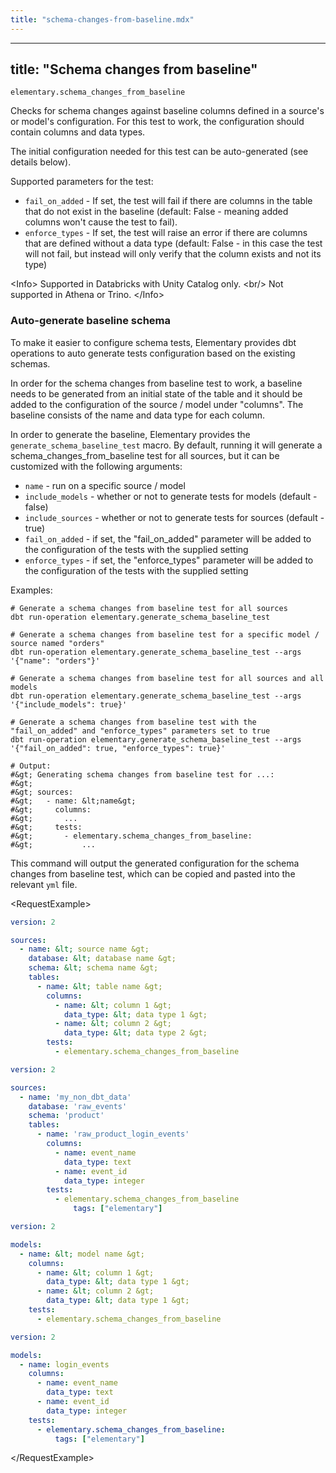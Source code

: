```yaml
---
title: "schema-changes-from-baseline.mdx"
---
```


---
title: "Schema changes from baseline"
---

`elementary.schema_changes_from_baseline`

Checks for schema changes against baseline columns defined in a source's or model's configuration.
For this test to work, the configuration should contain columns and data types.

The initial configuration needed for this test can be auto-generated (see details below).

Supported parameters for the test:

- `fail_on_added` - If set, the test will fail if there are columns in the table that do not exist in the baseline (default:
  False - meaning added columns won't cause the test to fail).
- `enforce_types` - If set, the test will raise an error if there are columns that are defined without a data type (default:
  False - in this case the test will not fail, but instead will only verify that the column exists and not its type)

&lt;Info&gt;
  Supported in Databricks with Unity Catalog only. &lt;br/&gt;
  Not supported in Athena or Trino.
&lt;/Info&gt;

### Auto-generate baseline schema

To make it easier to configure schema tests, Elementary provides dbt operations to auto generate tests configuration based on the existing schemas.

In order for the schema changes from baseline test to work, a baseline needs to be generated from an initial state of
the table and it should be added to the configuration of the source / model under "columns". The baseline consists
of the name and data type for each column.

In order to generate the baseline, Elementary provides the `generate_schema_baseline_test` macro. By default,
running it will generate a schema_changes_from_baseline test for all sources, but it can be customized with
the following arguments:

- `name` - run on a specific source / model
- `include_models` - whether or not to generate tests for models (default - false)
- `include_sources` - whether or not to generate tests for sources (default - true)
- `fail_on_added` - if set, the "fail_on_added" parameter will be added to the configuration of the tests with the supplied setting
- `enforce_types` - if set, the "enforce_types" parameter will be added to the configuration of the tests with the supplied setting

Examples:

```shell
# Generate a schema changes from baseline test for all sources
dbt run-operation elementary.generate_schema_baseline_test

# Generate a schema changes from baseline test for a specific model / source named "orders"
dbt run-operation elementary.generate_schema_baseline_test --args '{"name": "orders"}'

# Generate a schema changes from baseline test for all sources and all models
dbt run-operation elementary.generate_schema_baseline_test --args '{"include_models": true}'

# Generate a schema changes from baseline test with the "fail_on_added" and "enforce_types" parameters set to true
dbt run-operation elementary.generate_schema_baseline_test --args '{"fail_on_added": true, "enforce_types": true}'

# Output:
#&gt; Generating schema changes from baseline test for ...:
#&gt;
#&gt; sources:
#&gt;   - name: &lt;name&gt;
#&gt;     columns:
#&gt;       ...
#&gt;     tests:
#&gt;       - elementary.schema_changes_from_baseline:
#&gt;           ...
```

This command will output the generated configuration for the schema changes from baseline test, which can be copied and pasted into the relevant `yml` file.

&lt;RequestExample&gt;

```yml Sources
version: 2

sources:
  - name: &lt; source name &gt;
    database: &lt; database name &gt;
    schema: &lt; schema name &gt;
    tables:
      - name: &lt; table name &gt;
        columns:
          - name: &lt; column 1 &gt;
            data_type: &lt; data type 1 &gt;
          - name: &lt; column 2 &gt;
            data_type: &lt; data type 2 &gt;
        tests:
          - elementary.schema_changes_from_baseline
```

```yml Sources example
version: 2

sources:
  - name: 'my_non_dbt_data'
    database: 'raw_events'
    schema: 'product'
    tables:
      - name: 'raw_product_login_events'
        columns:
          - name: event_name
            data_type: text
          - name: event_id
            data_type: integer
        tests:
          - elementary.schema_changes_from_baseline
              tags: ["elementary"]
```

```yml Models
version: 2

models:
  - name: &lt; model name &gt;
    columns:
      - name: &lt; column 1 &gt;
        data_type: &lt; data type 1 &gt;
      - name: &lt; column 2 &gt;
        data_type: &lt; data type 1 &gt;
    tests:
      - elementary.schema_changes_from_baseline
```

```yml Models example
version: 2

models:
  - name: login_events
    columns:
      - name: event_name
        data_type: text
      - name: event_id
        data_type: integer
    tests:
      - elementary.schema_changes_from_baseline:
          tags: ["elementary"]
```

&lt;/RequestExample&gt;
